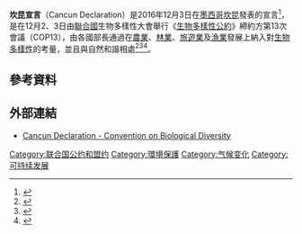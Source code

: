 '''坎昆宣言'''（Cancun Declaration）是2016年12月3日在[[墨西哥|墨西哥]][[坎昆|坎昆]]發表的宣言<REF>
{{Cite web |url=http://news.sina.com.cn/o/2016-12-05/doc-ifxyicnf1587700.shtml |title=黄润秋率团出席《生物多样性公约》第十三次缔约方大会高级别会议 |accessdate=2017-01-27 |archive-date=2017-02-02 |archive-url=https://web.archive.org/web/20170202050953/http://news.sina.com.cn/o/2016-12-05/doc-ifxyicnf1587700.shtml |dead-url=no }}
</ref>，是在12月2、3日由[[聯合國|聯合國]]生物多樣性大會舉行《[[生物多樣性公約|生物多樣性公約]]》締約方第13次會議（COP13），由各國部長通過在[[農業|農業]]、[[林業|林業]]、[[旅遊業|旅遊業]]及[[漁業|漁業]]發展上納入對[[生物多樣性|生物多樣性]]的考量，並且與自然和諧相處<ref name=":0">{{cite web|url=http://www.nies.org/news/detail.asp?ID=3127|title=《生物多样性公约》第13次缔约方大会及其议定书缔约方会议在墨西哥坎昆召开|accessdate=2016-12-27|date=2016-12-21|publisher=环境保护部南京环境科学研究所|language=中文|archive-url=https://web.archive.org/web/20161227200925/http://www.nies.org/news/detail.asp?ID=3127|archive-date=2016-12-27|dead-url=yes}}</ref><ref name=":1">{{cite web|url=https://www.cbd.int/cop/cop-13/hls/in-session/cancun-declaration-draft-dec-03-2016-pm-en.pdf|title=CANCUN DECLARATION ON MAINSTREAMING THE CONSERVATION AND SUSTAINABLE USE OF BIODIVERSITY FOR WELL-BEING|accessdate=2016-12-27|date=2016-12-03|format=PDF|archive-date=2016-12-27|archive-url=https://web.archive.org/web/20161227201545/https://www.cbd.int/cop/cop-13/hls/in-session/cancun-declaration-draft-dec-03-2016-pm-en.pdf|dead-url=no}}</ref><ref name=":2">{{cite web|url=https://www.cbd.int/cop/cop-13/hls/chinese-docs/introduction-hls-zh.pdf|title=联合国生物多样性会议 高级别会议|accessdate=2016-12-27|date=2016-12-03|format=PDF|language=中文|archive-date=2016-12-28|archive-url=https://web.archive.org/web/20161228031829/https://www.cbd.int/cop/cop-13/hls/chinese-docs/introduction-hls-zh.pdf|dead-url=no}}</ref>。

==參考資料==
{{reflist}}

== 外部連結 ==
* [https://www.cbd.int/cop/cop-13/hls/in-session/cancun-declaration-draft-dec-03-2016-pm-en.pdf Cancun Declaration - Convention on Biological Diversity]{{Wayback|url=https://www.cbd.int/cop/cop-13/hls/in-session/cancun-declaration-draft-dec-03-2016-pm-en.pdf |date=20161227201545 }}

{{永續性}}
[[Category:联合国公约和盟约|Category:联合国公约和盟约]]
[[Category:環境保護|Category:環境保護]]
[[Category:气候变化|Category:气候变化]]
[[Category:可持续发展|Category:可持续发展]]